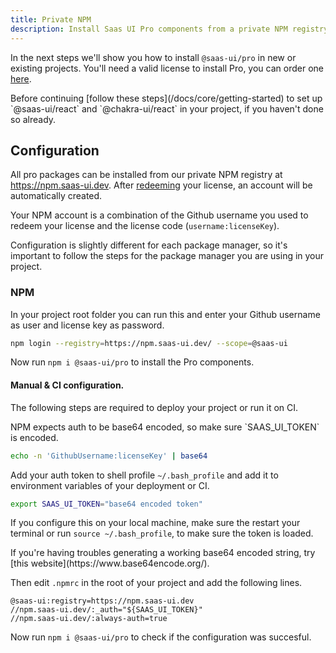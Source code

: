 ```yaml
---
title: Private NPM
description: Install Saas UI Pro components from a private NPM registry.
---
```


In the next steps we'll show you how to install `@saas-ui/pro` in new or existing projects.
You'll need a valid license to install Pro, you can order one [here](/pricing).

<Info>
  Before continuing [follow these steps](/docs/core/getting-started) to set up
  `@saas-ui/react` and `@chakra-ui/react` in your project, if you haven't done
  so already.
</Info>

## Configuration

All pro packages can be installed from our private NPM registry at https://npm.saas-ui.dev.
After [redeeming](/redeem) your license, an account will be automatically created.

Your NPM account is a combination of the Github username you used to redeem your license and the license code (`username:licenseKey`).

<Info>
  Configuration is slightly different for each package manager, so it's
  important to follow the steps for the package manager you are using in your
  project.
</Info>

### NPM

In your project root folder you can run this and enter your Github username as user and license key as password.

```bash
npm login --registry=https://npm.saas-ui.dev/ --scope=@saas-ui
```

Now run `npm i @saas-ui/pro` to install the Pro components.

#### Manual & CI configuration.

The following steps are required to deploy your project or run it on CI.

<Info>
  NPM expects auth to be base64 encoded, so make sure `SAAS_UI_TOKEN` is
  encoded.
</Info>

```bash
echo -n 'GithubUsername:licenseKey' | base64
```

Add your auth token to shell profile `~/.bash_profile` and add it to environment variables of your deployment or CI.

```bash
export SAAS_UI_TOKEN="base64 encoded token"
```

If you configure this on your local machine, make sure the restart your terminal
or run `source ~/.bash_profile`, to make sure the token is loaded.

<Info>
  If you're having troubles generating a working base64 encoded string, try
  [this website](https://www.base64encode.org/).
</Info>

Then edit `.npmrc` in the root of your project and add the following lines.

```
@saas-ui:registry=https://npm.saas-ui.dev
//npm.saas-ui.dev/:_auth="${SAAS_UI_TOKEN}"
//npm.saas-ui.dev/:always-auth=true
```

Now run `npm i @saas-ui/pro` to check if the configuration was succesful.

